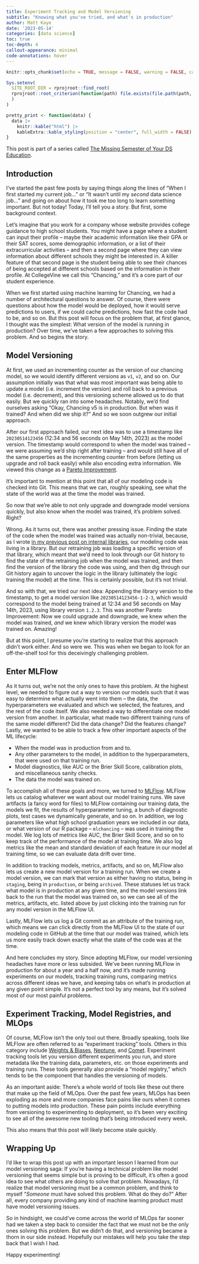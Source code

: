 ```yaml
---
title: Experiment Tracking and Model Versioning
subtitle: "Knowing what you've tried, and what's in production"
author: Matt Kaye
date: '2023-05-14'
categories: [data science]
toc: true
toc-depth: 4
callout-appearance: minimal
code-annotations: hover
---
```


```r
knitr::opts_chunk$set(echo = TRUE, message = FALSE, warning = FALSE, cache = TRUE, fig.align = "center")

Sys.setenv(
  SITE_ROOT_DIR = rprojroot::find_root(
  rprojroot::root_criterion(function(path) file.exists(file.path(path, "website.Rproj")), "has somefile")
  )
)

pretty_print <- function(data) {
  data |>
    knitr::kable("html") |>
    kableExtra::kable_styling(position = "center", full_width = FALSE)
}
```

::: {.callout-note}
This post is part of a series called [The Missing Semester of Your DS Education](https://matthewrkaye.com/series.html#the-missing-semester-of-your-ds-education).
:::

## Introduction

I've started the past few posts by saying things along the lines of "When I first started my current job..." or "It wasn't until my _second_ data science job..." and going on about how it took me too long to learn something important. But not today! Today, I'll tell you a story. But first, some background context.

Let's imagine that you work for a company whose website provides college guidance to high school students. You might have a page where a student can input their profile -- maybe their academic information like their GPA or their SAT scores, some demographic information, or a list of their extracurricular activities -- and then a second page where they can view information about different schools they might be interested in. A killer feature of that second page is the student being able to see their chances of being accepted at different schools based on the information in their profile. At CollegeVine we call this "Chancing," and it's a core part of our student experience.

When we first started using machine learning for Chancing, we had a number of architectural questions to answer. Of course, there were questions about how the model would be deployed, how it would serve predictions to users, if we could cache predictions, how fast the code had to be, and so on. But this post will focus on the problem that, at first glance, I thought was the simplest: What version of the model is running in production? Over time, we've taken a few approaches to solving this problem. And so begins the story.

## Model Versioning

At first, we used an incrementing counter as the version of our chancing model, so we would identify different versions as `v1`, `v2`, and so on. Our assumption initially was that what was most important was being able to update a model (i.e. increment the version) and roll back to a previous model (i.e. decrement), and this versioning scheme allowed us to do that easily. But we quickly ran into some headaches. Notably, we'd find ourselves asking "Okay, Chancing v5 is in production. But when was it trained? And when did we ship it?" And so we soon outgrew our initial approach.

After our first approach failed, our next idea was to use a timestamp like `20230514123456` (12:34 and 56 seconds on May 14th, 2023) as the model version. The timestamp would correspond to when the model was trained -- we were assuming we'd ship right after training -- and would still have all of the same properties as the incrementing counter from before (letting us upgrade and roll back easily) while also encoding extra information. We viewed this change as a [Pareto Improvement](https://www.investopedia.com/terms/p/paretoimprovement.asp#:~:text=A%20Pareto%20improvement%20is%20an,make%20any%20available%20Pareto%20improvement.). 

::: {.callout-note}
It's important to mention at this point that all of our modeling code is checked into Git. This means that we can, roughly speaking, see what the state of the world was at the time the model was trained.
:::

So now that we're able to not only upgrade and downgrade model versions quickly, but also know when the model was trained, it's problem solved. Right?

Wrong. As it turns out, there was another pressing issue. Finding the state of the code when the model was trained was actually non-trivial, because, as I wrote [in my previous post on internal libraries](https://matthewrkaye.com/posts/series/doing-data-science/2023-04-01-library-code/library-code.html), our modeling code was living in a library. But our retraining job was loading a specific version of that library, which meant that we'd need to look through our Git history to find the state of the retraining job when the model was trained, and then find the version of the library the code was using, and then dig through our Git history again to uncover the logic in the library (ultimately the logic training the model) at the time. This is certainly possible, but it's not trivial.

And so with that, we tried our next idea: Appending the library version to the timestamp, to get a model version like `20230514123456-1-2-3`, which would correspond to the model being trained at 12:34 and 56 seconds on May 14th, 2023, using library version `1.2.3`. This was another Pareto Improvement: Now we could upgrade and downgrade, we knew when the model was trained, _and_ we knew which library version the model was trained on. Amazing! 

But at this point, I presume you're starting to realize that this approach didn't work either. And so were we. This was when we began to look for an off-the-shelf tool for this deceivingly challenging problem.

## Enter MLFlow

As it turns out, we're not the only ones to have this problem. At the highest level, we needed to figure out a way to version our models such that it was easy to determine what actually went into them -- the data, the hyperparameters we evaluated and which we selected, the features, and the rest of the code itself. We also needed a way to differentiate one model version from another. In particular, what made two different training runs of the same model different? Did the data change? Did the features change? Lastly, we wanted to be able to track a few other important aspects of the ML lifecycle:

* When the model was in production from and to.
* Any other parameters to the model, in addition to the hyperparameters, that were used on that training run.
* Model diagnostics, like AUC or the Brier Skill Score, calibration plots, and miscellaneous sanity checks.
* The data the model was trained on.

To accomplish all of these goals and more, we turned to [MLFlow](https://mlflow.org/). MLFlow lets us catalog whatever we want about our model training runs. We save artifacts (a fancy word for files) to MLFlow containing our training data, the models we fit, the results of hyperparameter tuning, a bunch of diagnostic plots, test cases we dynamically generate, and so on. In addition, we log parameters like what high school graduation years we included in our data, or what version of our R package -- `mlchancing` -- was used in training the model. We log lots of metrics like AUC, the Brier Skill Score, and so on to keep track of the performance of the model at training time. We also log metrics like the mean and standard deviation of each feature in our model at training time, so we can evaluate data drift over time. 

In addition to tracking models, metrics, artifacts, and so on, MLFlow also lets us create a new model version for a training run. When we create a model version, we can mark that version as either having no status, being in `staging`, being in `production`, or being `archived`. These statuses let us track what model is in production at any given time, and the model versions link back to the run that the model was trained on, so we can see all of the metrics, artifacts, etc. listed above by just clicking into the training run for any model version in the MLFlow UI.

Lastly, MLFlow lets us log a Git commit as an attribute of the training run, which means we can click directly from the MLFlow UI to the state of our modeling code in GitHub at the time that our model was trained, which lets us more easily track down exactly what the state of the code was at the time.

And here concludes my story. Since adopting MLFlow, our model versioning headaches have more or less subsided. We've been running MLFlow in production for about a year and a half now, and it's made running experiments on our models, tracking training runs, comparing metrics across different ideas we have, and keeping tabs on what's in production at any given point simple. It's not a perfect tool by any means, but it's solved most of our most painful problems.

## Experiment Tracking, Model Registries, and MLOps

Of course, MLFlow isn't the only tool out there. Broadly speaking, tools like MLFlow are often referred to as "experiment tracking" tools. Others in this category include [Weights & Biases](https://wandb.ai/site), [Neptune](https://neptune.ai/), and [Comet](https://www.comet.com/site/). Experiment tracking tools let you version different experiments you run, and store metadata like the training data, parameters, etc. on those experiments and training runs. These tools generally also provide a "model registry," which tends to be the component that handles the versioning of models.

::: {.callout-note}
As an important aside: There's a whole world of tools like these out there that make up the field of MLOps. Over the past few years, MLOps has been exploding as more and more companies face pains like ours when it comes to putting models into production. These pain points include everything from versioning to experimenting to deployment, so it's been very exciting to see all of the awesome new tooling that's being introduced every week.

This also means that this post will likely become stale quickly.
:::

## Wrapping Up

I'd like to wrap this post up with an important lesson I learned from our model versioning saga: If you're having a technical problem like model versioning that seems simple but is proving to be difficult, it's often a good idea to see what others are doing to solve that problem. Nowadays, I'd realize that model versioning must be a common problem, and think to myself "_Someone_ must have solved this problem. What do they do?" After all, every company providing any kind of machine learning product must have model versioning issues. 

So in hindsight, we could've come across the world of MLOps far sooner had we taken a step back to consider the fact that we must not be the only ones solving this problem. But we didn't do that, and versioning became a thorn in our side instead. Hopefully our mistakes will help you take the step back that I wish I had. 

Happy experimenting!



